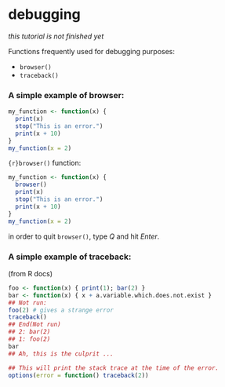 # debugging

*this tutorial is not finished yet*

Functions frequently used for debugging purposes:

* `browser()`
* `traceback()`

### A simple example of browser:

```r
my_function <- function(x) {
  print(x)
  stop("This is an error.")
  print(x + 10)
}
my_function(x = 2)
```

`{r}browser()` function:
```r
my_function <- function(x) {
  browser()  
  print(x)
  stop("This is an error.")
  print(x + 10)
}
my_function(x = 2)
```
in order to quit `browser()`, type *Q* and hit *Enter*.


### A simple example of traceback:
(from R docs)

```r
foo <- function(x) { print(1); bar(2) }
bar <- function(x) { x + a.variable.which.does.not.exist }
## Not run: 
foo(2) # gives a strange error
traceback()
## End(Not run)
## 2: bar(2)
## 1: foo(2)
bar
## Ah, this is the culprit ...

## This will print the stack trace at the time of the error.
options(error = function() traceback(2))
```

